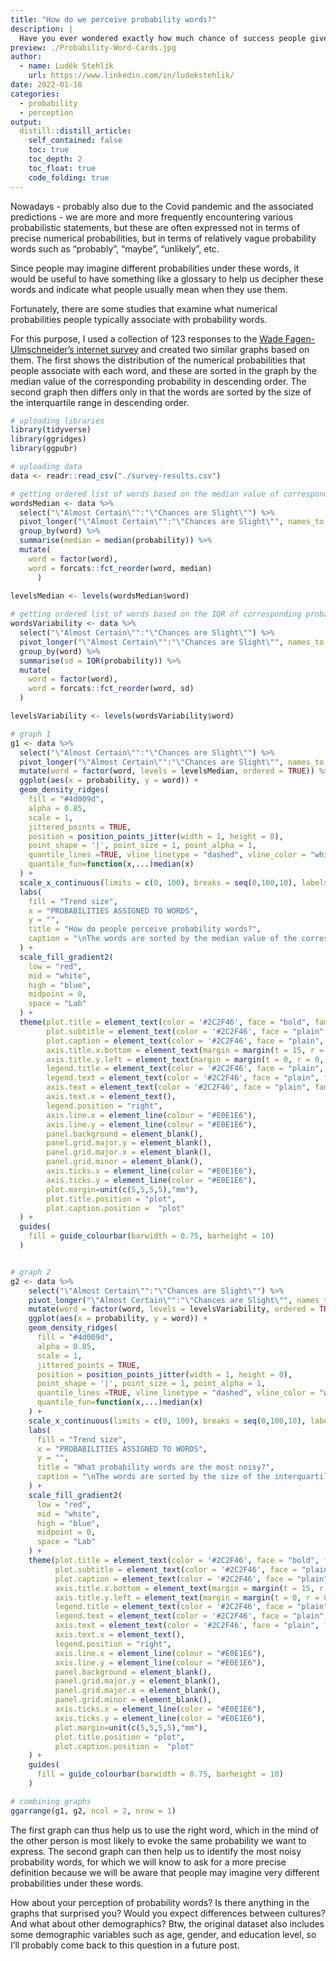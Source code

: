 ```yaml
---
title: "How do we perceive probability words?"
description: |
  Have you ever wondered exactly how much chance of success people give a project when they say they believe in it? If so, then you may find this post useful, as it attempts to answer that question at least in part with data.   
preview: ./Probability-Word-Cards.jpg
author:
  - name: Luděk Stehlík
    url: https://www.linkedin.com/in/ludekstehlik/
date: 2022-01-18
categories:
  - probability
  - perception
output:
  distill::distill_article:
    self_contained: false
    toc: true
    toc_depth: 2
    toc_float: true
    code_folding: true
---
```


Nowadays - probably also due to the Covid pandemic and the associated predictions - we are more and more frequently encountering various probabilistic statements, but these are often expressed not in terms of precise numerical probabilities, but in terms of relatively vague probability words such as "probably", "maybe", "unlikely", etc.

Since people may imagine different probabilities under these words, it would be useful to have something like a glossary to help us decipher these words and indicate what people usually mean when they use them. 

Fortunately, there are some studies that examine what numerical probabilities people typically associate with probability words.

For this purpose, I used a collection of 123 responses to the [Wade Fagen-Ulmschneider's internet survey](https://github.com/wadefagen/datasets/tree/master/Perception-of-Probability-Words) and created two similar graphs based on them. The first shows the distribution of the numerical probabilities that people associate with each word, and these are sorted in the graph by the median value of the corresponding probability in descending order. The second graph then differs only in that the words are sorted by the size of the interquartile range in descending order.

```r

# uploading libraries
library(tidyverse)
library(ggridges)
library(ggpubr)

# uploading data
data <- readr::read_csv("./survey-results.csv")

# getting ordered list of words based on the median value of corresponding probabilities
wordsMedian <- data %>%
  select("\"Almost Certain\"":"\"Chances are Slight\"") %>%
  pivot_longer("\"Almost Certain\"":"\"Chances are Slight\"", names_to = "word", values_to = "probability") %>%
  group_by(word) %>%
  summarise(median = median(probability)) %>%
  mutate(
    word = factor(word),
    word = forcats::fct_reorder(word, median)
      )
  
levelsMedian <- levels(wordsMedian$word)

# getting ordered list of words based on the IQR of corresponding probabilities
wordsVariability <- data %>%
  select("\"Almost Certain\"":"\"Chances are Slight\"") %>%
  pivot_longer("\"Almost Certain\"":"\"Chances are Slight\"", names_to = "word", values_to = "probability") %>%
  group_by(word) %>%
  summarise(sd = IQR(probability)) %>%
  mutate(
    word = factor(word),
    word = forcats::fct_reorder(word, sd)
  )

levelsVariability <- levels(wordsVariability$word)

# graph 1
g1 <- data %>%
  select("\"Almost Certain\"":"\"Chances are Slight\"") %>%
  pivot_longer("\"Almost Certain\"":"\"Chances are Slight\"", names_to = "word", values_to = "probability") %>%
  mutate(word = factor(word, levels = levelsMedian, ordered = TRUE)) %>%
  ggplot(aes(x = probability, y = word)) + 
  geom_density_ridges(
    fill = "#4d009d",
    alpha = 0.85,
    scale = 1,
    jittered_points = TRUE,
    position = position_points_jitter(width = 1, height = 0),
    point_shape = '|', point_size = 1, point_alpha = 1, 
    quantile_lines =TRUE, vline_linetype = "dashed", vline_color = "white", vline_size = 0.55,
    quantile_fun=function(x,...)median(x)
  ) +
  scale_x_continuous(limits = c(0, 100), breaks = seq(0,100,10), labels = scales::number_format(suffix = "%",accuracy = 1)) +
  labs(
    fill = "Trend size",
    x = "PROBABILITIES ASSIGNED TO WORDS",
    y = "",
    title = "How do people perceive probability words?",
    caption = "\nThe words are sorted by the median value of the corresponding probability in descending order.\nThe white dashed lines represent the median values.\nSource: A collection of 123 responses to an internet survey by Wade Fagen-Ulmschneider."
  ) +
  scale_fill_gradient2(
    low = "red",
    mid = "white",
    high = "blue",
    midpoint = 0,
    space = "Lab"
  ) +
  theme(plot.title = element_text(color = '#2C2F46', face = "bold", family = "URW Geometric", size = 20, margin=margin(0,0,16,0)),
        plot.subtitle = element_text(color = '#2C2F46', face = "plain", family = "URW Geometric", size = 16, margin=margin(0,0,20,0)),
        plot.caption = element_text(color = '#2C2F46', face = "plain", family = "Nunito Sans", size = 11, hjust = 0),
        axis.title.x.bottom = element_text(margin = margin(t = 15, r = 0, b = 0, l = 0), color = '#2C2F46', face = "plain", family = "Nunito Sans", size = 13, lineheight = 16, hjust = 0),
        axis.title.y.left = element_text(margin = margin(t = 0, r = 0, b = 0, l = 0), color = '#2C2F46', face = "plain", family = "Nunito Sans", size = 13, lineheight = 16, hjust = 1),
        legend.title = element_text(color = '#2C2F46', face = "plain", family = "Nunito Sans", size = 12),
        legend.text = element_text(color = '#2C2F46', face = "plain", family = "Nunito Sans", size = 10),
        axis.text = element_text(color = '#2C2F46', face = "plain", family = "Nunito Sans", size = 12, lineheight = 16),
        axis.text.x = element_text(),
        legend.position = "right",
        axis.line.x = element_line(colour = "#E0E1E6"),
        axis.line.y = element_line(colour = "#E0E1E6"),
        panel.background = element_blank(),
        panel.grid.major.y = element_blank(),
        panel.grid.major.x = element_blank(),
        panel.grid.minor = element_blank(),
        axis.ticks.x = element_line(color = "#E0E1E6"),
        axis.ticks.y = element_line(color = "#E0E1E6"),
        plot.margin=unit(c(5,5,5,5),"mm"), 
        plot.title.position = "plot",
        plot.caption.position =  "plot"
  ) +
  guides(
    fill = guide_colourbar(barwidth = 0.75, barheight = 10)
  )


# graph 2
g2 <- data %>%
    select("\"Almost Certain\"":"\"Chances are Slight\"") %>%
    pivot_longer("\"Almost Certain\"":"\"Chances are Slight\"", names_to = "word", values_to = "probability") %>%
    mutate(word = factor(word, levels = levelsVariability, ordered = TRUE)) %>%
    ggplot(aes(x = probability, y = word)) + 
    geom_density_ridges(
      fill = "#4d009d",
      alpha = 0.85,
      scale = 1,
      jittered_points = TRUE,
      position = position_points_jitter(width = 1, height = 0),
      point_shape = '|', point_size = 1, point_alpha = 1, 
      quantile_lines =TRUE, vline_linetype = "dashed", vline_color = "white", vline_size = 0.55,
      quantile_fun=function(x,...)median(x)
    ) +
    scale_x_continuous(limits = c(0, 100), breaks = seq(0,100,10), labels = scales::number_format(suffix = "%",accuracy = 1)) +
    labs(
      fill = "Trend size",
      x = "PROBABILITIES ASSIGNED TO WORDS",
      y = "",
      title = "What probability words are the most noisy?",
      caption = "\nThe words are sorted by the size of the interquartile range in descending order.\n\n"
    ) +
    scale_fill_gradient2(
      low = "red",
      mid = "white",
      high = "blue",
      midpoint = 0,
      space = "Lab"
    ) +
    theme(plot.title = element_text(color = '#2C2F46', face = "bold", family = "URW Geometric", size = 20, margin=margin(0,0,16,0)),
          plot.subtitle = element_text(color = '#2C2F46', face = "plain", family = "URW Geometric", size = 16, margin=margin(0,0,20,0)),
          plot.caption = element_text(color = '#2C2F46', face = "plain", family = "Nunito Sans", size = 11, hjust = 0),
          axis.title.x.bottom = element_text(margin = margin(t = 15, r = 0, b = 0, l = 0), color = '#2C2F46', face = "plain", family = "Nunito Sans", size = 13, lineheight = 16, hjust = 0),
          axis.title.y.left = element_text(margin = margin(t = 0, r = 0, b = 0, l = 0), color = '#2C2F46', face = "plain", family = "Nunito Sans", size = 13, lineheight = 16, hjust = 1),
          legend.title = element_text(color = '#2C2F46', face = "plain", family = "Nunito Sans", size = 12),
          legend.text = element_text(color = '#2C2F46', face = "plain", family = "Nunito Sans", size = 10),
          axis.text = element_text(color = '#2C2F46', face = "plain", family = "Nunito Sans", size = 12, lineheight = 16),
          axis.text.x = element_text(),
          legend.position = "right",
          axis.line.x = element_line(colour = "#E0E1E6"),
          axis.line.y = element_line(colour = "#E0E1E6"),
          panel.background = element_blank(),
          panel.grid.major.y = element_blank(),
          panel.grid.major.x = element_blank(),
          panel.grid.minor = element_blank(),
          axis.ticks.x = element_line(color = "#E0E1E6"),
          axis.ticks.y = element_line(color = "#E0E1E6"),
          plot.margin=unit(c(5,5,5,5),"mm"), 
          plot.title.position = "plot",
          plot.caption.position =  "plot"
    ) +
    guides(
      fill = guide_colourbar(barwidth = 0.75, barheight = 10)
    )

# combining graphs
ggarrange(g1, g2, ncol = 2, nrow = 1)

```

The first graph can thus help us to use the right word, which in the mind of the other person is most likely to evoke the same probability we want to express. The second graph can then help us to identify the most noisy probability words, for which we will know to ask for a more precise definition because we will be aware that people may imagine very different probabilities under these words.

How about your perception of probability words? Is there anything in the graphs that surprised you? Would you expect differences between cultures? And what about other demographics? Btw, the original dataset also includes some demographic variables such as age, gender, and education level, so I'll probably come back to this question in a future post.


